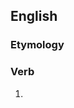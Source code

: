 ==English==

===Etymology===
{{suffix|en|abhor|eth}}

===Verb===
{{head|en|verb form}}

# {{en-archaic third-person singular of|abhor}}